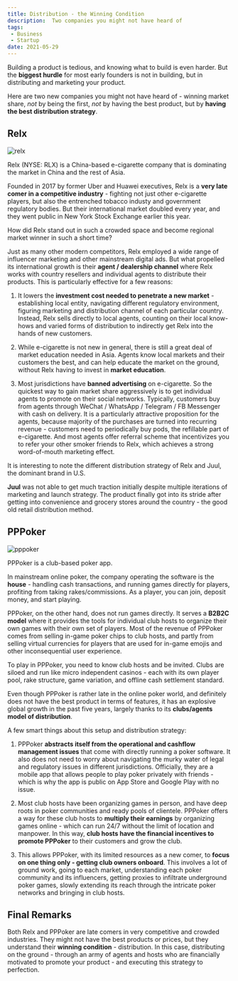 ```yaml
---
title: Distribution - the Winning Condition
description:  Two companies you might not have heard of
tags:
 - Business
 - Startup
date: 2021-05-29
---
```


Building a product is tedious, and knowing what to build is even harder. But the **biggest hurdle** for most early founders is not in building, but in distributing and marketing your product.

Here are two new companies you might not have heard of - winning market share, *not* by being the first, *not* by having the best product, but by **having the best distribution strategy**. 



## Relx

![relx](relx.jpeg)

Relx (NYSE: RLX) is a China-based e-cigarette company that is dominating the market in China and the rest of Asia. 

Founded in 2017 by former Uber and Huawei executives, Relx is a **very late comer in a competitive industry** - fighting not just other e-cigarette players, but also the entrenched tobacco industy and government regulatory bodies. But their international market doubled every year, and they went public in New York Stock Exchange earlier this year. 

How did Relx stand out in such a crowded space and become regional market winner in such a short time?

Just as many other modern competitors, Relx employed a wide range of influencer marketing and other mainstream digital ads. But what propelled its international growth is their **agent / dealership channel** where Relx works with country resellers and individual agents to distribute their products. This is particularly effective for a few reasons:

1. It lowers the **investment cost needed to penetrate a new market** - establishing local entity, navigating different regulatory environment, figuring marketing and distribution channel of each particular country. Instead, Relx sells directly to local agents, counting on their local know-hows and varied forms of distribution to indirectly get Relx into the hands of new customers. 

2. While e-cigarette is not new in general, there is still a great deal of market education needed in Asia. Agents know local markets and their customers the best, and can help educate the market on the ground, without Relx having to invest in **market education**.

3. Most jurisdictions have **banned advertising** on e-cigarette. So the quickest way to gain market share aggressively is to get individual agents to promote on their social networks. Typically, customers buy from agents through WeChat / WhatsApp / Telegram / FB Messenger with cash on delivery. It is a particularly attractive proposition for the agents, because majority of the purchases are turned into recurring revenue - customers need to periodically buy pods, the refillable part of e-cigarette. And most agents offer referral scheme that incentivizes you to refer your other smoker friends to Relx, which achieves a strong word-of-mouth marketing effect.

It is interesting to note the different distribution strategy of Relx and Juul, the dominant brand in U.S. 

**Juul** was not able to get much traction initially despite multiple iterations of marketing and launch strategy. The product finally got into its stride after getting into convenience and grocery stores around the country - the good old retail distribution method.


## PPPoker

![pppoker](pppoker.jpeg)

PPPoker is a club-based poker app.

In mainstream online poker, the company operating the software is the **house** - handling cash transactions, and running games directly for players, profiting from taking rakes/commissions. As a player, you can join, deposit money, and start playing.

PPPoker, on the other hand, does not run games directly. It serves a **B2B2C model** where it provides the tools for individual club hosts to organize their own games with their own set of players. Most of the revenue of PPPoker comes from selling in-game poker chips to club hosts, and partly from selling virtual currencies for players that are used for in-game emojis and other inconsequential user experience. 

To play in PPPoker, you need to know club hosts and be invited. Clubs are siloed and run like micro independent casinos - each with its own player pool, rake structure, game variation, and offline cash settlement standard. 

Even though PPPoker is rather late in the online poker world, and definitely does not have the best product in terms of features, it has an explosive global growth in the past five years, largely thanks to its **clubs/agents model of distribution**. 

A few smart things about this setup and distribution strategy:

1. PPPoker **abstracts itself from the operational and cashflow management issues** that come with directly running a poker software. It also does not need to worry about navigating the murky water of legal and regulatory issues in different jurisdictions. Officially, they are a mobile app that allows people to play poker privately with friends - which is why the app is public on App Store and Google Play with no issue.

2. Most club hosts have been organizing games in person, and have deep roots in poker communities and ready pools of clientele. PPPoker offers a way for these club hosts to **multiply their earnings** by organizing games online - which can run 24/7 without the limit of location and manpower. In this way, **club hosts have the financial incentives to promote PPPoker** to their customers and grow the club.

3. This allows PPPoker, with its limited resources as a new comer, to **focus on one thing only - getting club owners onboard**. This involves a lot of ground work, going to each market, understanding each poker community and its influencers, getting proxies to infiltrate underground poker games, slowly extending its reach through the intricate poker networks and bringing in club hosts.


## Final Remarks

Both Relx and PPPoker are late comers in very competitive and crowded industries. They might not have the best products or prices, but they understand their **winning condition** - distribution. In this case, distributing on the ground - through an army of agents and hosts who are financially motivated to promote your product - and executing this strategy to perfection.








